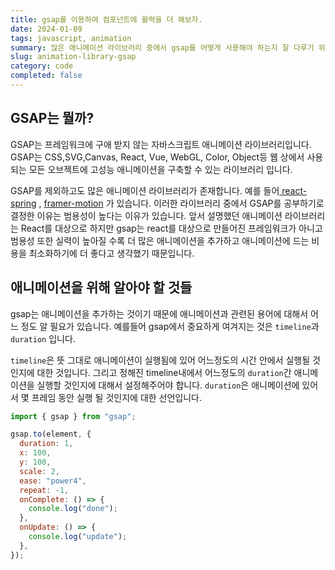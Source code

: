 ```yaml
---
title: gsap를 이용하여 컴포넌트에 활력을 더 해보자.
date: 2024-01-09
tags: javascript, animation
summary: 많은 애니메이션 라이브러리 중에서 gsap를 어떻게 사용해야 하는지 잘 다루기 위해서는 어떠한 것들을 알아야 할지에 대해서 다루어 보겠습니다.
slug: animation-library-gsap
category: code
completed: false
---
```


## GSAP는 뭘까?

GSAP는 프레임워크에 구애 받지 않는 자바스크립트 애니메이션 라이브러리입니다. GSAP는 CSS,SVG,Canvas, React, Vue, WebGL, Color, Object등 웹 상에서 사용되는 모든 오브젝트에 고성능 애니메이션을 구축할 수 있는 라이브러리 입니다.

GSAP를 제외하고도 많은 애니메이션 라이브러리가 존재합니다. 예를 들어[ react-spring](https://www.react-spring.dev/) , [framer-motion](https://www.framer.com/motion/) 가 있습니다. 이러한 라이브러리 중에서 GSAP를 공부하기로 결정한 이유는 범용성이 높다는 이유가 있습니다. 앞서 설명했던 애니메이션 라이브러리는 React를 대상으로 하지만 gsap는 react를 대상으로 만들어진 프레임워크가 아니고 범용성 또한 실력이 높아질 수록 더 많은 애니메이션을 추가하고 애니메이션에 드는 비용을 최소화하기에 더 좋다고 생각했기 때문입니다.

## 애니메이션을 위해 알아야 할 것들

gsap는 애니메이션을 추가하는 것이기 때문에 애니메이션과 관련된 용어에 대해서 어느 정도 알 필요가 있습니다. 예를들어 gsap에서 중요하게 여겨지는 것은 `timeline`과 `duration` 입니다.

`timeline`은 뜻 그대로 애니메이션이 실행됨에 있어 어느정도의 시간 안에서 실행될 것인지에 대한 것입니다. 그리고 정해진 timeline내에서 어느정도의 `duration`간 애니메이션을 실행할 것인지에 대해서 설정해주어야 합니다. `duration`은 애니메이션에 있어서 몇 프레임 동안 실행 될 것인지에 대한 선언입니다.

```javascript
import { gsap } from "gsap";

gsap.to(element, {
  duration: 1,
  x: 100,
  y: 100,
  scale: 2,
  ease: "power4",
  repeat: -1,
  onComplete: () => {
    console.log("done");
  },
  onUpdate: () => {
    console.log("update");
  },
});
```
